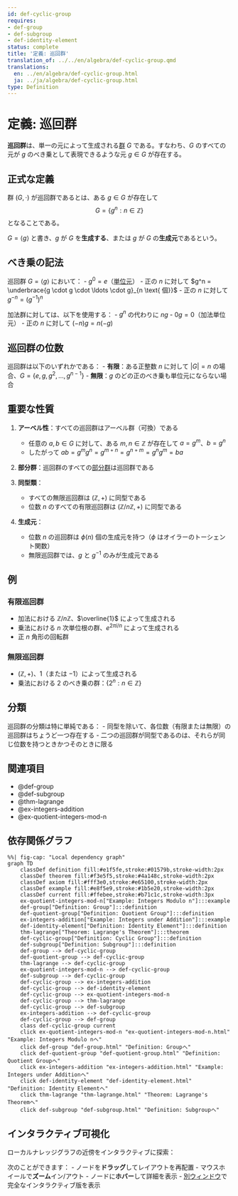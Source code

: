 ```yaml
---
id: def-cyclic-group
requires:
- def-group
- def-subgroup
- def-identity-element
status: complete
title: '定義: 巡回群'
translation_of: ../../en/algebra/def-cyclic-group.qmd
translations:
  en: ../en/algebra/def-cyclic-group.html
  ja: ../ja/algebra/def-cyclic-group.html
type: Definition
---
```


# 定義: 巡回群 {#def-cyclic-group}

**巡回群**は、単一の元によって生成される[群](def-group.qmd) $G$ である。すなわち、$G$ のすべての元が $g$ のべき乗として表現できるような元 $g \in G$ が存在する。

## 正式な定義

群 $(G, \cdot)$ が巡回群であるとは、ある $g \in G$ が存在して
$$G = \{g^n : n \in \mathbb{Z}\}$$
となることである。

$G = \langle g \rangle$ と書き、$g$ が $G$ を**生成する**、または $g$ が $G$ の**生成元**であるという。

## べき乗の記法

巡回群 $G = \langle g \rangle$ において：
- $g^0 = e$（[単位元](def-identity-element.qmd)）
- 正の $n$ に対して $g^n = \underbrace{g \cdot g \cdot \ldots \cdot g}_{n \text{ 個}}$
- 正の $n$ に対して $g^{-n} = (g^{-1})^n$

加法群に対しては、以下を使用する：
- $g^n$ の代わりに $ng$
- $0g = 0$（加法単位元）
- 正の $n$ に対して $(-n)g = n(-g)$

## 巡回群の位数

巡回群は以下のいずれかである：
- **有限**：ある正整数 $n$ に対して $|G| = n$ の場合、$G = \{e, g, g^2, \ldots, g^{n-1}\}$
- **無限**：$g$ のどの正のべき乗も単位元にならない場合

## 重要な性質

1. **アーベル性**：すべての巡回群はアーベル群（可換）である
   - 任意の $a, b \in G$ に対して、ある $m, n \in \mathbb{Z}$ が存在して $a = g^m$、$b = g^n$
   - したがって $ab = g^m g^n = g^{m+n} = g^{n+m} = g^n g^m = ba$

2. **部分群**：巡回群のすべての[部分群](def-subgroup.qmd)は巡回群である

3. **同型類**：
   - すべての無限巡回群は $(\mathbb{Z}, +)$ に同型である
   - 位数 $n$ のすべての有限巡回群は $(\mathbb{Z}/n\mathbb{Z}, +)$ に同型である

4. **生成元**：
   - 位数 $n$ の巡回群は $\phi(n)$ 個の生成元を持つ（$\phi$ はオイラーのトーシェント関数）
   - 無限巡回群では、$g$ と $g^{-1}$ のみが生成元である

## 例

### 有限巡回群
- 加法における $\mathbb{Z}/n\mathbb{Z}$、$\overline{1}$ によって生成される
- 乗法における $n$ 次単位根の群、$e^{2\pi i/n}$ によって生成される
- 正 $n$ 角形の回転群

### 無限巡回群
- $(\mathbb{Z}, +)$、$1$（または $-1$）によって生成される
- 乗法における 2 のべき乗の群：$\{2^n : n \in \mathbb{Z}\}$

## 分類

巡回群の分類は特に単純である：
- 同型を除いて、各位数（有限または無限）の巡回群はちょうど一つ存在する
- 二つの巡回群が同型であるのは、それらが同じ位数を持つときかつそのときに限る

## 関連項目

- @def-group
- @def-subgroup
- @thm-lagrange
- @ex-integers-addition
- @ex-quotient-integers-mod-n

## 依存関係グラフ

```mermaid
%%| fig-cap: "Local dependency graph"
graph TD
    classDef definition fill:#e1f5fe,stroke:#01579b,stroke-width:2px
    classDef theorem fill:#f3e5f5,stroke:#4a148c,stroke-width:2px
    classDef axiom fill:#fff3e0,stroke:#e65100,stroke-width:2px
    classDef example fill:#e8f5e9,stroke:#1b5e20,stroke-width:2px
    classDef current fill:#ffebee,stroke:#b71c1c,stroke-width:3px
    ex-quotient-integers-mod-n["Example: Integers Modulo n"]:::example
    def-group["Definition: Group"]:::definition
    def-quotient-group["Definition: Quotient Group"]:::definition
    ex-integers-addition["Example: Integers under Addition"]:::example
    def-identity-element["Definition: Identity Element"]:::definition
    thm-lagrange["Theorem: Lagrange's Theorem"]:::theorem
    def-cyclic-group["Definition: Cyclic Group"]:::definition
    def-subgroup["Definition: Subgroup"]:::definition
    def-group --> def-cyclic-group
    def-quotient-group --> def-cyclic-group
    thm-lagrange --> def-cyclic-group
    ex-quotient-integers-mod-n --> def-cyclic-group
    def-subgroup --> def-cyclic-group
    def-cyclic-group --> ex-integers-addition
    def-cyclic-group --> def-identity-element
    def-cyclic-group --> ex-quotient-integers-mod-n
    def-cyclic-group --> thm-lagrange
    def-cyclic-group --> def-subgroup
    ex-integers-addition --> def-cyclic-group
    def-cyclic-group --> def-group
    class def-cyclic-group current
    click ex-quotient-integers-mod-n "ex-quotient-integers-mod-n.html" "Example: Integers Modulo nへ"
    click def-group "def-group.html" "Definition: Groupへ"
    click def-quotient-group "def-quotient-group.html" "Definition: Quotient Groupへ"
    click ex-integers-addition "ex-integers-addition.html" "Example: Integers under Additionへ"
    click def-identity-element "def-identity-element.html" "Definition: Identity Elementへ"
    click thm-lagrange "thm-lagrange.html" "Theorem: Lagrange's Theoremへ"
    click def-subgroup "def-subgroup.html" "Definition: Subgroupへ"
```

## インタラクティブ可視化

ローカルナレッジグラフの近傍をインタラクティブに探索：

::: {.graph-viz data-id="def-cyclic-group" data-width="700" data-height="500"}
:::

次のことができます：
- ノードを**ドラッグ**してレイアウトを再配置
- マウスホイールで**ズーム**イン/アウト
- ノードに**ホバー**して詳細を表示
- [別ウィンドウ](../../output/interactive/def-cyclic-group.html){target="_blank"}で完全なインタラクティブ版を表示
